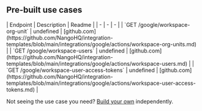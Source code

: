 
## Pre-built use cases

<AccordionGroup>


<Accordion title="Others">
| Endpoint | Description | Readme |
| - | - | - |
| `GET /google/workspace-org-unit` | undefined | [github.com](https://github.com/NangoHQ/integration-templates/blob/main/integrations/google/actions/workspace-org-units.md) |
| `GET /google/workspace-users` | undefined | [github.com](https://github.com/NangoHQ/integration-templates/blob/main/integrations/google/actions/workspace-users.md) |
| `GET /google/workspace-user-access-tokens` | undefined | [github.com](https://github.com/NangoHQ/integration-templates/blob/main/integrations/google/actions/workspace-user-access-tokens.md) |
</Accordion>

</AccordionGroup>

<Tip>Not seeing the use case you need? [Build your own](https://nango.dev/slack) independently.</Tip>
